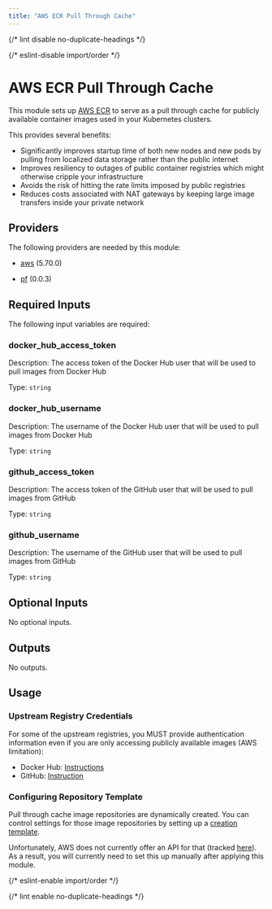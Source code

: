```yaml
---
title: "AWS ECR Pull Through Cache"
---
```



{/* lint disable no-duplicate-headings */}

{/* eslint-disable import/order */}

<ModuleHeader
  name="aws_ecr_pull_through_cache"
  sourceHref="https://github.com/Panfactum/stack/tree/__PANFACTUM_VERSION_EDGE__/packages/infrastructure/aws_ecr_pull_through_cache"
  status="stable"
  type="direct"
/>

# AWS ECR Pull Through Cache

This module sets up [AWS ECR](https://aws.amazon.com/ecr/)
to serve as a pull through cache for publicly available container images
used in your Kubernetes clusters.

This provides several benefits:

- Significantly improves startup time of both new nodes and new pods by pulling from localized
  data storage rather than the public internet
- Improves resiliency to outages of public container registries which might otherwise cripple
  your infrastructure
- Avoids the risk of hitting the rate limits imposed by public registries
- Reduces costs associated with NAT gateways by keeping large image transfers inside
  your private network

## Providers

The following providers are needed by this module:

- [aws](https://registry.terraform.io/providers/hashicorp/aws/5.70.0/docs) (5.70.0)

- [pf](https://registry.terraform.io/providers/panfactum/pf/0.0.3/docs) (0.0.3)

## Required Inputs

The following input variables are required:

### docker_hub_access_token

Description: The access token of the Docker Hub user that will be used to pull images from Docker Hub

Type: `string`

### docker_hub_username

Description: The username of the Docker Hub user that will be used to pull images from Docker Hub

Type: `string`

### github_access_token

Description: The access token of the GitHub user that will be used to pull images from GitHub

Type: `string`

### github_username

Description: The username of the GitHub user that will be used to pull images from GitHub

Type: `string`

## Optional Inputs

No optional inputs.

## Outputs

No outputs.

## Usage

### Upstream Registry Credentials

For some of the upstream registries, you MUST provide authentication information
even if you are only accessing publicly available images (AWS limitation):

- Docker Hub: [Instructions](https://docs.docker.com/security/for-developers/access-tokens/)
- GitHub: [Instruction](https://docs.github.com/en/authentication/keeping-your-account-and-data-secure/managing-your-personal-access-tokens)

### Configuring Repository Template

Pull through cache image repositories are dynamically created. You can control settings
for those image repositories by setting up a
[creation template](https://docs.aws.amazon.com/AmazonECR/latest/userguide/repository-creation-templates.html).

Unfortunately, AWS does not currently offer an API for that
(tracked [here](https://github.com/hashicorp/terraform-provider-aws/issues/34503)).
As a result, you will currently need to set this up manually after applying this module.

{/* eslint-enable import/order */}

{/* lint enable no-duplicate-headings */}
